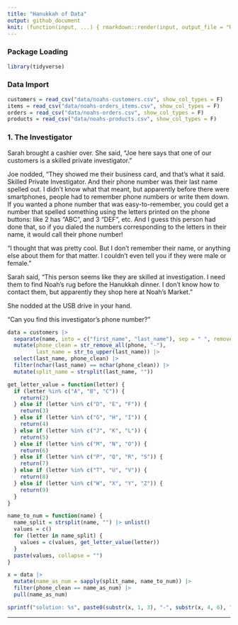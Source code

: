 ```yaml
---
title: "Hanukkah of Data"
output: github_document
knit: (function(input, ...) { rmarkdown::render(input, output_file = "README.md", envir = globalenv()) })
---
```


### Package Loading

```r
library(tidyverse)
```

### Data Import

```r
customers = read_csv("data/noahs-customers.csv", show_col_types = F)
items = read_csv("data/noahs-orders_items.csv", show_col_types = F)
orders = read_csv("data/noahs-orders.csv", show_col_types = F)
products = read_csv("data/noahs-products.csv", show_col_types = F)
```

### 1. The Investigator

Sarah brought a cashier over. She said, “Joe here says that one of our customers is a skilled private investigator.”

Joe nodded, “They showed me their business card, and that’s what it said. Skilled Private Investigator. And their phone number was their last name spelled out. I didn’t know what that meant, but apparently before there were smartphones, people had to remember phone numbers or write them down. If you wanted a phone number that was easy-to-remember, you could get a number that spelled something using the letters printed on the phone buttons: like 2 has “ABC”, and 3 “DEF”, etc. And I guess this person had done that, so if you dialed the numbers corresponding to the letters in their name, it would call their phone number!

“I thought that was pretty cool. But I don’t remember their name, or anything else about them for that matter. I couldn’t even tell you if they were male or female.”

Sarah said, “This person seems like they are skilled at investigation. I need them to find Noah’s rug before the Hanukkah dinner. I don’t know how to contact them, but apparently they shop here at Noah’s Market.”

She nodded at the USB drive in your hand.

“Can you find this investigator’s phone number?”

```r
data = customers |>
  separate(name, into = c("first_name", "last_name"), sep = " ", remove = F) |>
  mutate(phone_clean = str_remove_all(phone, "-"),
         last_name = str_to_upper(last_name)) |>
  select(last_name, phone_clean) |>
  filter(nchar(last_name) == nchar(phone_clean)) |>
  mutate(split_name = strsplit(last_name, ""))

get_letter_value = function(letter) {
  if (letter %in% c("A", "B", "C")) {
    return(2)
  } else if (letter %in% c("D", "E", "F")) {
    return(3)
  } else if (letter %in% c("G", "H", "I")) {
    return(4)
  } else if (letter %in% c("J", "K", "L")) {
    return(5)
  } else if (letter %in% c("M", "N", "O")) {
    return(6)
  } else if (letter %in% c("P", "Q", "R", "S")) {
    return(7)
  } else if (letter %in% c("T", "U", "V")) {
    return(8)
  } else if (letter %in% c("W", "X", "Y", "Z")) {
    return(9)
  }
}

name_to_num = function(name) {
  name_split = strsplit(name, "") |> unlist()
  values = c()
  for (letter in name_split) {
    values = c(values, get_letter_value(letter))
  }
  paste(values, collapse = "")
}

x = data |>
  mutate(name_as_num = sapply(split_name, name_to_num)) |>
  filter(phone_clean == name_as_num) |>
  pull(name_as_num)

sprintf("solution: %s", paste0(substr(x, 1, 3), "-", substr(x, 4, 6), "-", substr(x, 7, 10)))
```

___

















